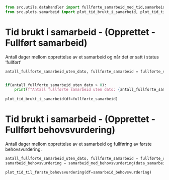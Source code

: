 ```python

from src.utils.datahandler import fullførte_samarbeid_med_tid,samarbeid_med_behovsvurdering
from src.plots.samarbeid import plot_tid_brukt_i_samarbeid, plot_tid_til_første_behovsvurdering
```


# Tid brukt i samarbeid - (Opprettet - Fullført samarbeid)

Antall dager mellom opprettelse av et samarbeid og når det er satt i status 'fullført'


```python

antall_fullforte_samarbeid_uten_dato, fullførte_samarbeid = fullførte_samarbeid_med_tid(data_samarbeid=data_samarbeid)


if(antall_fullforte_samarbeid_uten_dato > 0):
    print(f"Antall fullførte samarbeid uten dato: {antall_fullforte_samarbeid_uten_dato}")
    
plot_tid_brukt_i_samarbeid(df=fullførte_samarbeid)

```

# Tid brukt i samarbeid - (Opprettet - Fullført behovsvurdering)
Antall dager mellom opprettelse av et samarbeid og fullføring av første behovsvurdering.


```python
antall_fullforte_samarbeid_uten_dato, fullførte_samarbeid = fullførte_samarbeid_med_tid(data_samarbeid=data_samarbeid)
samarbeid_behovsvurdering = samarbeid_med_behovsvurdering(data_samarbeid=data_samarbeid, data_spørreundersøkelse=data_spørreundersøkelse)

plot_tid_til_første_behovsvurdering(df=samarbeid_behovsvurdering)
```




<!-- 

#TODO:
## Fra Fullført behovsvurdering til Fullført Evaluering
Se på virksomhetsprofil visning med gjennomsnitt og hel graf for å få "ett tall"

## Fra Fullført evaluering til Fullført samarbeid
todo


# Plan

## Varighet innhold
Hvor lang varighet settes det for undertemaer / innhold i plan?
Fordel dette på sektor / Næring / Bransje (geografi skjer på resultatområde)

## Innhold i plan
Hvilke innhold er oftest med i plan?
Fordel dette på sektor / Næring / Bransje (geografi skjer på resultatområde)

## Endring av plan
Skjer det endringer på statuser på innhold en plan?
Fordel dette på sektor / Næring / Bransje (geografi skjer på resultatområde) ?

## Fullføring / Avbryting av plan
Skjer dette lenge før eller etter fristen?
Se datakvalitet fordeling før og etter antall dager.
Fordel dette på sektor / Næring / Bransje (geografi skjer på resultatområde)


# SF
## Aktiviteter på innhold
Hvor mange aktiviteter settes det i salesforce per type innhold?
Fordel dette på sektor / Næring / Bransje (geografi skjer på resultatområde) -->
